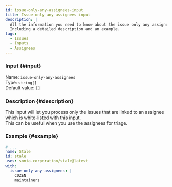```yaml
---
id: issue-only-any-assignees-input
title: Issue only any assignees input
description: |
  All the information you need to know about the issue only any assignees input.
  Including a detailed description and an example.
tags:
  - Issues
  - Inputs
  - Assignees
---
```


### Input {#input}

Name: `issue-only-any-assignees`  
Type: `string[]`  
Default value: `[]`

### Description {#description}

This input will let you process only the issues that are linked to an assignee which is white-listed with this input.  
This can be useful when you use the assignees for triage.

### Example {#example}

```yml {6-8}
# ...
name: Stale
id: stale
uses: sonia-corporation/stale@latest
with:
  issue-only-any-assignees: |
    C0ZEN
    maintainers
```
